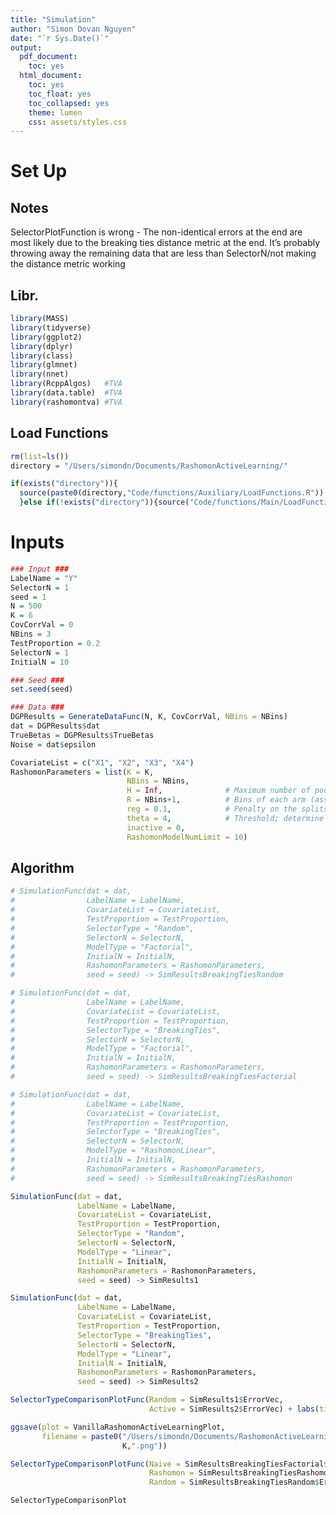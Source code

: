 ```yaml
---
title: "Simulation"
author: "Simon Dovan Nguyen"
date: "`r Sys.Date()`"
output:
  pdf_document:
    toc: yes
  html_document:
    toc: yes
    toc_float: yes
    toc_collapsed: yes
    theme: lumen
    css: assets/styles.css
---
```


# Set Up

## Notes

SelectorPlotFunction is wrong - The non-identical errors at the end are most likely due to the breaking ties distance metric at the end. It's probably throwing away the remaining data that are less than SelectorN/not making the distance metric working 

## Libr.

```r
library(MASS) 
library(tidyverse)
library(ggplot2) 
library(dplyr)
library(class)
library(glmnet)
library(nnet)
library(RcppAlgos)   #TVA
library(data.table)  #TVA
library(rashomontva) #TVA
```

## Load Functions

```r
rm(list=ls())
directory = "/Users/simondn/Documents/RashomonActiveLearning/"

if(exists("directory")){
  source(paste0(directory,"Code/functions/Auxiliary/LoadFunctions.R"))
  }else if(!exists("directory")){source("Code/functions/Main/LoadFunctions.R")}

```

# Inputs

```r
### Input ###
LabelName = "Y"
SelectorN = 1
seed = 1
N = 500
K = 6
CovCorrVal = 0
NBins = 3
TestProportion = 0.2
SelectorN = 1
InitialN = 10
```

```r
### Seed ###
set.seed(seed)

### Data ###
DGPResults = GenerateDataFunc(N, K, CovCorrVal, NBins = NBins)
dat = DGPResults$dat
TrueBetas = DGPResults$TrueBetas
Noise = dat$epsilon
```

```r
CovariateList = c("X1", "X2", "X3", "X4")
RashomonParameters = list(K = K, 
                          NBins = NBins,
                          H = Inf,              # Maximum number of pools/splits
                          R = NBins+1,          # Bins of each arm (assume 0 exists)
                          reg = 0.1,            # Penalty on the splits
                          theta = 4,            # Threshold; determine relative to best model
                          inactive = 0,
                          RashomonModelNumLimit = 10)
```

## Algorithm
```r
# SimulationFunc(dat = dat,
#                LabelName = LabelName,
#                CovariateList = CovariateList,
#                TestProportion = TestProportion,
#                SelectorType = "Random",
#                SelectorN = SelectorN,
#                ModelType = "Factorial",
#                InitialN = InitialN,
#                RashomonParameters = RashomonParameters,
#                seed = seed) -> SimResultsBreakingTiesRandom
```

```r
# SimulationFunc(dat = dat,
#                LabelName = LabelName,
#                CovariateList = CovariateList,
#                TestProportion = TestProportion,
#                SelectorType = "BreakingTies",
#                SelectorN = SelectorN,
#                ModelType = "Factorial",
#                InitialN = InitialN,
#                RashomonParameters = RashomonParameters,
#                seed = seed) -> SimResultsBreakingTiesFactorial
```

```r
# SimulationFunc(dat = dat,
#                LabelName = LabelName,
#                CovariateList = CovariateList,
#                TestProportion = TestProportion,
#                SelectorType = "BreakingTies",
#                SelectorN = SelectorN,
#                ModelType = "RashomonLinear",
#                InitialN = InitialN,
#                RashomonParameters = RashomonParameters,
#                seed = seed) -> SimResultsBreakingTiesRashomon
```



```r
SimulationFunc(dat = dat,
               LabelName = LabelName,
               CovariateList = CovariateList,
               TestProportion = TestProportion,
               SelectorType = "Random",
               SelectorN = SelectorN,
               ModelType = "Linear",
               InitialN = InitialN,
               RashomonParameters = RashomonParameters,
               seed = seed) -> SimResults1
```

```r
SimulationFunc(dat = dat,
               LabelName = LabelName,
               CovariateList = CovariateList,
               TestProportion = TestProportion,
               SelectorType = "BreakingTies",
               SelectorN = SelectorN,
               ModelType = "Linear",
               InitialN = InitialN,
               RashomonParameters = RashomonParameters,
               seed = seed) -> SimResults2
```

```r
SelectorTypeComparisonPlotFunc(Random = SimResults1$ErrorVec,
                               Active = SimResults2$ErrorVec) + labs(title = paste0("With ", K, " useful covariates and 1 useless covariate")) -> VanillaRashomonActiveLearningPlot

ggsave(plot = VanillaRashomonActiveLearningPlot,
       filename = paste0("/Users/simondn/Documents/RashomonActiveLearning/Presentations/Nov5Update/PlotCovariate_",
                         K,".png"))


```

```r
SelectorTypeComparisonPlotFunc(Naive = SimResultsBreakingTiesFactorial$ErrorVec,
                               Rashomon = SimResultsBreakingTiesRashomon$ErrorVec,
                               Random = SimResultsBreakingTiesRandom$ErrorVec) -> SelectorTypeComparisonPlot
```

```r
SelectorTypeComparisonPlot
```


